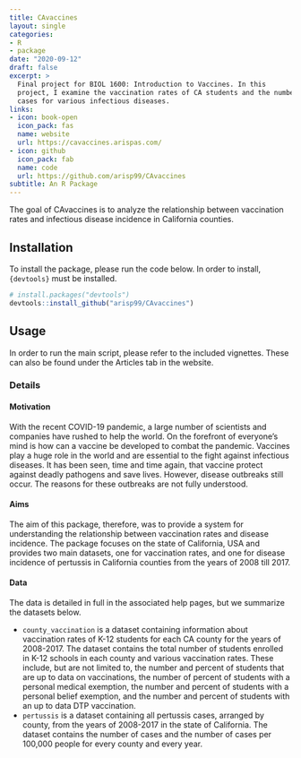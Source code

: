 ```yaml
---
title: CAvaccines
layout: single
categories:
- R
- package
date: "2020-09-12"
draft: false
excerpt: >
  Final project for BIOL 1600: Introduction to Vaccines. In this
  project, I examine the vaccination rates of CA students and the number of
  cases for various infectious diseases. 
links:
- icon: book-open
  icon_pack: fas
  name: website
  url: https://cavaccines.arispas.com/
- icon: github
  icon_pack: fab
  name: code
  url: https://github.com/arisp99/CAvaccines
subtitle: An R Package
---
```


The goal of CAvaccines is to analyze the relationship between vaccination rates
and infectious disease incidence in California counties.

## Installation
To install the package, please run the code below. In order to install,
`{devtools}` must be installed.
```r
# install.packages("devtools")
devtools::install_github("arisp99/CAvaccines")
```

## Usage
In order to run the main script, please refer to the included vignettes. These
can also be found under the Articles tab in the website. 

### Details
#### Motivation
With the recent COVID-19 pandemic, a large number of scientists and companies
have rushed to help the world. On the forefront of everyone's mind is how can
a vaccine be developed to combat the pandemic. Vaccines play a huge role in the
world and are essential to the fight against infectious diseases. It has been
seen, time and time again, that vaccine protect against deadly pathogens and
save lives. However, disease outbreaks still occur. The reasons for these 
outbreaks are not fully understood. 

#### Aims
The aim of this package, therefore, was to provide a system for understanding
the relationship between vaccination rates and disease incidence. The package 
focuses on the state of California, USA and provides two main datasets, one 
for vaccination rates, and one for disease incidence of pertussis in California 
counties from the years of 2008 till 2017.

#### Data
The data is detailed in full in the associated help pages, but we summarize the
datasets below.

* `county_vaccination` is a dataset containing information about vaccination 
rates of K-12 students for each CA county for the years of 2008-2017. The 
dataset contains the total number of students enrolled in K-12 schools in each 
county and various vaccination rates. These include, but are not limited to, 
the number and percent of students that are up to data on vaccinations, the
number of percent of students with a personal medical exemption, the number and
percent of students with a personal belief exemption, and the number and percent
of students with an up to data DTP vaccination.
* `pertussis` is a dataset containing all pertussis cases, arranged by county, 
from the years of 2008-2017 in the state of California. The dataset contains the
number of cases and the number of cases per 100,000 people for every county and
every year.

